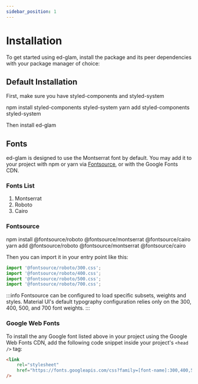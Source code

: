 ```yaml
---
sidebar_position: 1
---
```



# Installation

To get started using ed-glam, install the package and its peer dependencies with your package manager of choice:


## Default Installation

First, make sure you have styled-components and styled-system

<Tabs>
	<TabItem value="npm" default label="npm">
		<CodeBlock>npm install styled-components styled-system</CodeBlock>
	</TabItem>
	<TabItem value="yarn" label="yarn">
		<CodeBlock>yarn add styled-components styled-system</CodeBlock>
	</TabItem>
</Tabs>

Then install ed-glam

<InstallationTabs />

## Fonts

ed-glam is designed to use the Montserrat font by default. You may add it to your project with npm or yarn via [Fontsource](https://fontsource.org/), or with the Google Fonts CDN.

### Fonts List

1. Montserrat
2. Roboto
3. Cairo

### Fontsource

<Tabs>
	<TabItem value="npm" default label="npm">
		<CodeBlock>
			npm install @fontsource/roboto @fontsource/montserrat @fontsource/cairo
		</CodeBlock>
	</TabItem>
	<TabItem value="yarn" label="yarn">
		<CodeBlock>
			yarn add @fontsource/roboto @fontsource/montserrat @fontsource/cairo
		</CodeBlock>
	</TabItem>
</Tabs>

Then you can import it in your entry point like this:

```js
import '@fontsource/roboto/300.css';
import '@fontsource/roboto/400.css';
import '@fontsource/roboto/500.css';
import '@fontsource/roboto/700.css';
```

:::info
Fontsource can be configured to load specific subsets, weights and styles. Material UI's default typography configuration relies only on the 300, 400, 500, and 700 font weights.
:::

### Google Web Fonts

To install the any Google font listed above in your project using the Google Web Fonts CDN, add the following code snippet inside your project's `<head />` tag:

```html
<link
	rel="stylesheet"
	href="https://fonts.googleapis.com/css?family=[font-name]:300,400,500,700&display=swap"
/>
```
